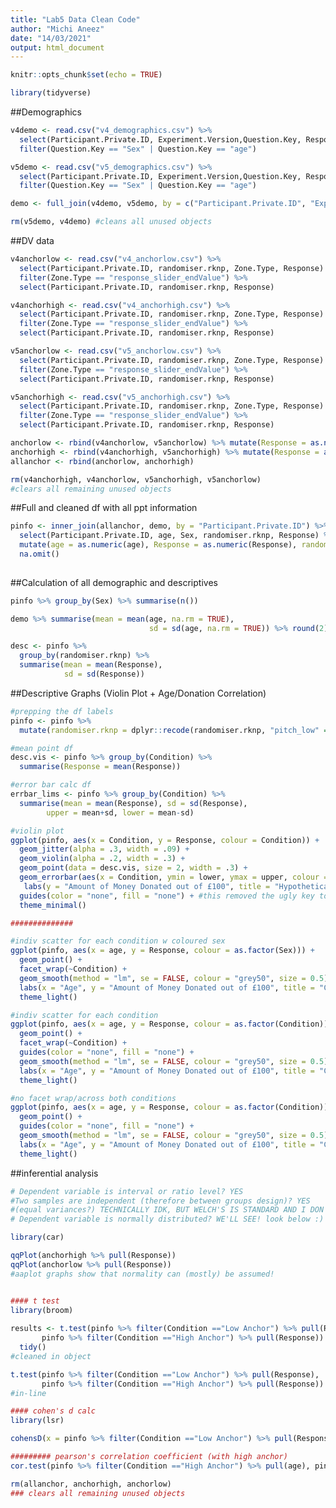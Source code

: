 ```yaml
---
title: "Lab5 Data Clean Code"
author: "Michi Aneez"
date: "14/03/2021"
output: html_document
---
```


```r
knitr::opts_chunk$set(echo = TRUE)
```

```r
library(tidyverse)
```

##Demographics
```r
v4demo <- read.csv("v4_demographics.csv") %>%
  select(Participant.Private.ID, Experiment.Version,Question.Key, Response) %>%
  filter(Question.Key == "Sex" | Question.Key == "age")

v5demo <- read.csv("v5_demographics.csv") %>%
  select(Participant.Private.ID, Experiment.Version,Question.Key, Response) %>%
  filter(Question.Key == "Sex" | Question.Key == "age")

demo <- full_join(v4demo, v5demo, by = c("Participant.Private.ID", "Experiment.Version", "Question.Key", "Response")) %>% spread(Question.Key, Response) %>% mutate(age = as.numeric(age)) %>% na.omit()

rm(v5demo, v4demo) #cleans all unused objects
```

##DV data
```r
v4anchorlow <- read.csv("v4_anchorlow.csv") %>% 
  select(Participant.Private.ID, randomiser.rknp, Zone.Type, Response) %>%
  filter(Zone.Type == "response_slider_endValue") %>%
  select(Participant.Private.ID, randomiser.rknp, Response)

v4anchorhigh <- read.csv("v4_anchorhigh.csv") %>% 
  select(Participant.Private.ID, randomiser.rknp, Zone.Type, Response) %>%
  filter(Zone.Type == "response_slider_endValue") %>%
  select(Participant.Private.ID, randomiser.rknp, Response)

v5anchorlow <- read.csv("v5_anchorlow.csv") %>% 
  select(Participant.Private.ID, randomiser.rknp, Zone.Type, Response) %>%
  filter(Zone.Type == "response_slider_endValue") %>%
  select(Participant.Private.ID, randomiser.rknp, Response)

v5anchorhigh <- read.csv("v5_anchorhigh.csv") %>% 
  select(Participant.Private.ID, randomiser.rknp, Zone.Type, Response) %>%
  filter(Zone.Type == "response_slider_endValue") %>%
  select(Participant.Private.ID, randomiser.rknp, Response)

anchorlow <- rbind(v4anchorlow, v5anchorlow) %>% mutate(Response = as.numeric(Response))
anchorhigh <- rbind(v4anchorhigh, v5anchorhigh) %>% mutate(Response = as.numeric(Response))
allanchor <- rbind(anchorlow, anchorhigh)

rm(v4anchorhigh, v4anchorlow, v5anchorhigh, v5anchorlow) 
#clears all remaining unused objects
```

##Full and cleaned df with all ppt information
```r
pinfo <- inner_join(allanchor, demo, by = "Participant.Private.ID") %>% 
  select(Participant.Private.ID, age, Sex, randomiser.rknp, Response) %>%
  mutate(age = as.numeric(age), Response = as.numeric(Response), randomiser.rknp = as.factor(randomiser.rknp)) %>%
  na.omit()
  
```

##Calculation of all demographic and descriptives
```r
pinfo %>% group_by(Sex) %>% summarise(n())

demo %>% summarise(mean = mean(age, na.rm = TRUE),
                               sd = sd(age, na.rm = TRUE)) %>% round(2)

desc <- pinfo %>%
  group_by(randomiser.rknp) %>%
  summarise(mean = mean(Response),
            sd = sd(Response))
```

##Descriptive Graphs (Violin Plot + Age/Donation Correlation)
```r
#prepping the df labels
pinfo <- pinfo %>%
  mutate(randomiser.rknp = dplyr::recode(randomiser.rknp, "pitch_low" = "Low Anchor","pitch_high" = "High Anchor")) %>% rename(Condition = randomiser.rknp)

#mean point df
desc.vis <- pinfo %>% group_by(Condition) %>% 
  summarise(Response = mean(Response))

#error bar calc df
errbar_lims <- pinfo %>% group_by(Condition) %>% 
  summarise(mean = mean(Response), sd = sd(Response), 
        upper = mean+sd, lower = mean-sd)

#violin plot
ggplot(pinfo, aes(x = Condition, y = Response, colour = Condition)) +
  geom_jitter(alpha = .3, width = .09) +
  geom_violin(alpha = .2, width = .3) +
  geom_point(data = desc.vis, size = 2, width = .3) +
  geom_errorbar(aes(x = Condition, ymin = lower, ymax = upper, colour = Condition), errbar_lims, inherit.aes = FALSE, width = 0.04) +
   labs(y = "Amount of Money Donated out of £100", title = "Hypothetical Participant Donations across the High and Low Anchor Conditions") +
  guides(color = "none", fill = "none") + #this removed the ugly key to the side indicating the groups
  theme_minimal()

############## 

#indiv scatter for each condition w coloured sex
ggplot(pinfo, aes(x = age, y = Response, colour = as.factor(Sex))) +
  geom_point() +
  facet_wrap(~Condition) +
  geom_smooth(method = "lm", se = FALSE, colour = "grey50", size = 0.5) +
  labs(x = "Age", y = "Amount of Money Donated out of £100", title = "Correlation between Age and Hypothetical Donation Across Both Conditions", colour = "Sex") +
  theme_light()

#indiv scatter for each condition
ggplot(pinfo, aes(x = age, y = Response, colour = as.factor(Condition))) +
  geom_point() +
  facet_wrap(~Condition) +
  guides(color = "none", fill = "none") +
  geom_smooth(method = "lm", se = FALSE, colour = "grey50", size = 0.5) +
  labs(x = "Age", y = "Amount of Money Donated out of £100", title = "Correlation between Age and Hypothetical Donation Across Both Conditions") +
  theme_light()

#no facet wrap/across both conditions
ggplot(pinfo, aes(x = age, y = Response, colour = as.factor(Condition))) +
  geom_point() +
  guides(color = "none", fill = "none") +
  geom_smooth(method = "lm", se = FALSE, colour = "grey50", size = 0.5) +
  labs(x = "Age", y = "Amount of Money Donated out of £100", title = "Correlation between Age and Hypothetical Donation Across Both Conditions") +
  theme_light()
```

##inferential analysis
```r
# Dependent variable is interval or ratio level? YES
#Two samples are independent (therefore between groups design)? YES
#(equal variances?) TECHNICALLY IDK, BUT WELCH'S IS STANDARD AND I DON'T REALLY CARE TO DO LEVENE'S RN
# Dependent variable is normally distributed? WE'LL SEE! look below :)

library(car)

qqPlot(anchorhigh %>% pull(Response))
qqPlot(anchorlow %>% pull(Response))
#aaplot graphs show that normality can (mostly) be assumed!


#### t test 
library(broom)
  
results <- t.test(pinfo %>% filter(Condition =="Low Anchor") %>% pull(Response),
       pinfo %>% filter(Condition =="High Anchor") %>% pull(Response)) %>%
  tidy()
#cleaned in object

t.test(pinfo %>% filter(Condition =="Low Anchor") %>% pull(Response),
       pinfo %>% filter(Condition =="High Anchor") %>% pull(Response))
#in-line

#### cohen's d calc
library(lsr)

cohensD(x = pinfo %>% filter(Condition =="Low Anchor") %>% pull(Response), y = pinfo %>% filter(Condition =="High Anchor") %>% pull(Response), method = "unequal")

######### pearson's correlation coefficient (with high anchor)
cor.test(pinfo %>% filter(Condition =="High Anchor") %>% pull(age), pinfo %>% filter(Condition =="High Anchor") %>% pull(Response), method = "pearson")

rm(allanchor, anchorhigh, anchorlow) 
### clears all remaining unused objects
```

